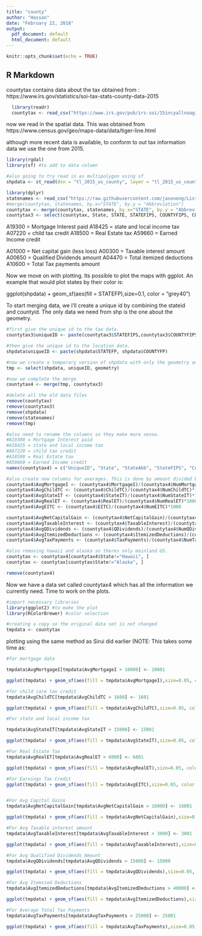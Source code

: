 ```yaml
---
title: "county"
author: "Hassan"
date: "February 22, 2018"
output:
  pdf_document: default
  html_document: default
---
```


```r
knitr::opts_chunk$set(echo = TRUE)
```

## R Markdown
countytax contains data about the tax obtained from :
https://www.irs.gov/statistics/soi-tax-stats-county-data-2015

```r
  library(readr)
  countytax <- read_csv("https://www.irs.gov/pub/irs-soi/15incyallnoagi.csv")
```

now we read in the spatial data. This was obtained from https://www.census.gov/geo/maps-data/data/tiger-line.html

although more recent data is available, to conform to out tax information data we use the one from 2015.

```r
library(rgdal)
library(sf) #to add to data column

#also going to try read in as multipolygon using sf
shpdata <- st_read(dsn = "tl_2015_us_county", layer = "tl_2015_us_county", stringsAsFactors = FALSE)

```
```r
library(dplyr)
statenames <- read_csv("https://raw.githubusercontent.com/jasonong/List-of-US-States/master/states.csv")
#merge(countytax, statenames, by.x="STATE", by.y = "Abbreviation")
countytax <- merge(countytax, statenames, by.x="STATE", by.y = "Abbreviation")
countytax3 <- select(countytax, State, STATE, STATEFIPS, COUNTYFIPS, COUNTYNAME, N1 , N19300, A19300, N07220,A07220 , N18425, A18425 , N18500, A18500, N59660, A59660 , N01000, A01000, N00300, A00300, N00650, A00650 , N04470, A04470, N10600, A10600)

```
A19300 = Mortgage Interest paid
A18425 = state and local income tax
A07220 = child tax credit
A18500 = Real Estate tax
A59660 = Earned Income credit 
 
A01000 = Net capital gain (less loss)
A00300 = Taxable interest amount
A00650 = Qualified Dividends amount
A04470 = Total itemized deductions
A10600 = Total Tax payments amount

Now we move on with plotting. Its possible to plot the maps with ggplot. An example that would plot states by their color is:

ggplot(shpdata) + geom_sf(aes(fill = STATEFP),size=0.1, color = "grey40")

To start merging data, we I'll create a unique id by combining the stateid and countyid. The only data we need from shp is the one about the geometry.

```r
#first give the unique id to the tax data.
countytax3$uniqueID <- paste(countytax3$STATEFIPS,countytax3$COUNTYFIPS)

#then give the unique id to the location data.
shpdata$uniqueID <- paste(shpdata$STATEFP, shpdata$COUNTYFP)

#now we create a temporary version of shpdata with only the geometry and unique id
tmp <- select(shpdata, uniqueID, geometry)

#now we complete the merge
countytax4 <- merge(tmp, countytax3)

#delete all the old data files
remove(countytax)
remove(countytax3)
remove(shpdata)
remove(statenames)
remove(tmp)

#also need to rename the columns so they make more sense.
#A19300 = Mortgage Interest paid
#A18425 = state and local income tax
#A07220 = child tax credit
#A18500 = Real Estate tax
#A59660 = Earned Income credit 
names(countytax4) = c("UniqueID", "State", "StateAbb", "StateFIPS", "CountyFIPS", "CountyName","NumReturns","NumMortgageI","MortgageI","NumChildTC","ChildTC", "NumStateIT","StateIT","NumRealET","RealET","NumEITC","EITC", "NumNetCapitalGain" , "NetCapitalGain","NumTaxableInterest" ,"TaxableInterest" ,"NumQDividends" ,"QDividends" ,"NumItemizedDeductions" ,"ItemizedDeductions" ,"NumTaxPayments" ,"TaxPayments" , "geometry")

#also create new columns for averages. This is done by amount divided by number of filings. Also, all the values were in thousands so multiply it by 1000 to make it easier to understand.
countytax4$AvgMortgageI <- (countytax4$MortgageI)/(countytax4$NumMortgageI)*1000
countytax4$AvgChildTC <- (countytax4$ChildTC)/(countytax4$NumChildTC)*1000
countytax4$AvgStateIT <- (countytax4$StateIT)/(countytax4$NumStateIT)*1000
countytax4$AvgRealET <- (countytax4$RealET)/(countytax4$NumRealET)*1000
countytax4$AvgEITC <- (countytax4$EITC)/(countytax4$NumEITC)*1000

countytax4$AvgNetCapitalGain <- (countytax4$NetCapitalGain)/(countytax4$NumNetCapitalGain)*1000
countytax4$AvgTaxableInterest <- (countytax4$TaxableInterest)/(countytax4$NumTaxableInterest)*1000
countytax4$AvgQDividends <- (countytax4$QDividends)/(countytax4$NumQDividends)*1000
countytax4$AvgItemizedDeductions <- (countytax4$ItemizedDeductions)/(countytax4$NumItemizedDeductions)*1000
countytax4$AvgTaxPayments <- (countytax4$TaxPayments)/(countytax4$NumTaxPayments)*1000

#also removing hawaii and alaska so theres only mainland US.
countytax <- countytax4[countytax4$State!="Hawaii", ]
countytax <- countytax[countytax$State!="Alaska", ]

remove(countytax4)
```

Now we have a data set called countytax4 which has all the information we currently need. Time to work on the plots.

```r
#import necessary libraries
library(ggplot2) #to make the plot
library(RColorBrewer) #color selection

#creating a copy so the original data set is not changed
tmpdata <- countytax
```


plotting using the same method as Sirui did earlier (NOTE: This takes some time as:

```r
#for mortgage data

tmpdata$AvgMortgageI[tmpdata$AvgMortgageI > 10000] <- 10001

ggplot(tmpdata) + geom_sf(aes(fill = tmpdata$AvgMortgageI),size=0.05, color = "grey40")+  borders(database = "state", colour ="grey80", size = 0.2) +  scale_fill_gradientn(name="Avg Morgage Interest", colors =brewer.pal(n = 9, name = "Blues"), breaks = c(4000,6000,8000,10000), labels = c("4000","6000","8000","10000+"))+theme_void()
```



```r
#for child care tax credit
tmpdata$AvgChildTC[tmpdata$AvgChildTC > 1600] <- 1601

ggplot(tmpdata) + geom_sf(aes(fill = tmpdata$AvgChildTC),size=0.05, color = "grey40")+  borders(database = "state", colour ="grey80", size = 0.2) +  scale_fill_gradientn(name="Avg Child Tax Credit", colors =brewer.pal(n = 9, name = "YlOrRd"), breaks = c(700,1000,1300,1600), labels = c("700","1000","1300","1600+"))+theme_void()

```

```r
#For state and local income tax

tmpdata$AvgStateIT[tmpdata$AvgStateIT > 15000] <- 15001

ggplot(tmpdata) + geom_sf(aes(fill = tmpdata$AvgStateIT),size=0.05, color = "grey40")+  borders(database = "state", colour ="grey80", size = 0.2) +  scale_fill_gradientn(name="Avg State Income Tax", colors =brewer.pal(n = 11, name = "YlGn"), breaks = c(3000, 7000, 10000, 15000), labels = c("3000","7000","10000","15000+"))+theme_void()

```

```r
#For Real Estate Tax
tmpdata$AvgRealET[tmpdata$AvgRealET > 6000] <- 6001

ggplot(tmpdata) + geom_sf(aes(fill = tmpdata$AvgRealET),size=0.05, color = "grey40")+  borders(database = "state", colour ="grey80", size = 0.2) +  scale_fill_gradientn(name="Avg Real Estate Tax", colors =brewer.pal(n = 9, name = "Greens"), breaks = c(0, 2000, 4000, 6000), labels = c("0","2000","4000","6000+"))+theme_void()

```

```r
#For Earnings Tax Credit
ggplot(tmpdata) + geom_sf(aes(fill = tmpdata$AvgEITC),size=0.05, color = "grey40")+  borders(database = "state", colour ="grey80", size = 0.2) +  scale_fill_gradientn(name="Avg EITC", colors =brewer.pal(n = 9, name = "BuPu"), breaks = c(1000, 2000, 3000), labels = c("1000","2000","3000"))+theme_void()



```


```r
#For Avg Capital Gains
tmpdata$AvgNetCapitalGain[tmpdata$AvgNetCapitalGain > 16000] <- 16001

ggplot(tmpdata) + geom_sf(aes(fill = tmpdata$AvgNetCapitalGain),size=0.05, color = "grey40")+  borders(database = "state", colour ="grey80", size = 0.2) +  scale_fill_gradientn(name="Avg Net Capital Gain (less loss)", colors =brewer.pal(n = 9, name = "BuPu"), breaks = c(0, 5000, 10000, 15000), labels = c("0","5000","10000","15000+"))+theme_void()

```



```r
#For Avg Taxable interest amount
tmpdata$AvgTaxableInterest[tmpdata$AvgTaxableInterest > 3000] <- 3001

ggplot(tmpdata) + geom_sf(aes(fill = tmpdata$AvgTaxableInterest),size=0.05, color = "grey40")+  borders(database = "state", colour ="grey80", size = 0.2) +  scale_fill_gradientn(name="Avg Taxable Interest Amount", colors =brewer.pal(n = 9, name = "PuBu"), breaks = c(0, 1000, 2000, 3000), labels = c("0","1000","2000","3000+"))+theme_void()

```

```r
#For Avg Qualified Dividends Amount
tmpdata$AvgQDividends[tmpdata$AvgQDividends > 15000] <- 15000

ggplot(tmpdata) + geom_sf(aes(fill = tmpdata$AvgQDividends),size=0.05, color = "grey40")+  borders(database = "state", colour ="grey80", size = 0.2) +  scale_fill_gradientn(name="Avg Qualified Dividends", colors =brewer.pal(n = 9, name = "PuBu"), breaks = c(0, 5000, 10000, 15000), labels = c("0","5000","10000","15000+"))+theme_void()

```


```r
#For Avg Itemzied Deductions
tmpdata$AvgItemizedDeductions[tmpdata$AvgItemizedDeductions > 40000] <- 40001

ggplot(tmpdata) + geom_sf(aes(fill = tmpdata$AvgItemizedDeductions),size=0.05, color = "grey40")+  borders(database = "state", colour ="grey80", size = 0.2) +  scale_fill_gradientn(name="Avg Itemized Deductions", colors =brewer.pal(n = 9, name = "YlOrBr"), breaks = c(0, 10000, 20000, 30000, 40000), labels = c("0","10000","20000","30000", "40000+"))+theme_void()

```

```r
#For Average Total Tax Payments
tmpdata$AvgTaxPayments[tmpdata$AvgTaxPayments > 25000] <- 25001

ggplot(tmpdata) + geom_sf(aes(fill = tmpdata$AvgTaxPayments),size=0.05, color = "grey40")+  borders(database = "state", colour ="grey80", size = 0.2) +  scale_fill_gradientn(name="Avg Total Tax Payments", colors =brewer.pal(n = 9, name = "Greens"), breaks = c(0, 5000, 10000, 15000, 20000, 25000), labels = c("0","5000","10000","15000", "20000","25000+"))+theme_void()

```
